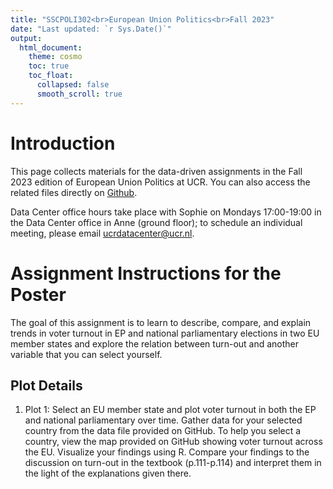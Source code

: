 ```yaml
---
title: "SSCPOLI302<br>European Union Politics<br>Fall 2023"
date: "Last updated: `r Sys.Date()`"
output: 
  html_document:
    theme: cosmo
    toc: true
    toc_float:
      collapsed: false
      smooth_scroll: true
---
```


# Introduction

This page collects materials for the data-driven assignments in the Fall 2023 edition of European Union Politics at UCR.
You can also access the related files directly on [Github](https://github.com/ucrdatacenter/projects).

Data Center office hours take place with Sophie on Mondays 17:00-19:00 in the Data Center office in Anne (ground floor); to schedule an individual meeting, please email [ucrdatacenter@ucr.nl](mailto:ucrdatacenter@ucr.nl).

# Assignment Instructions for the Poster
The goal of this assignment is to learn to describe, compare, and explain trends in voter turnout in EP and national parliamentary elections in two EU member states and explore the relation between turn-out and another variable that you can select yourself.

## Plot Details
1.	Plot 1: Select an EU member state and plot voter turnout in both the EP and national parliamentary over time. Gather data for your selected country from the data file provided on GitHub. To help you select a country, view the map provided on GitHub showing voter turnout across the EU. Visualize your findings using R. Compare your findings to the discussion on turn-out in the textbook (p.111-p.114) and interpret them in the light of the explanations given there.



